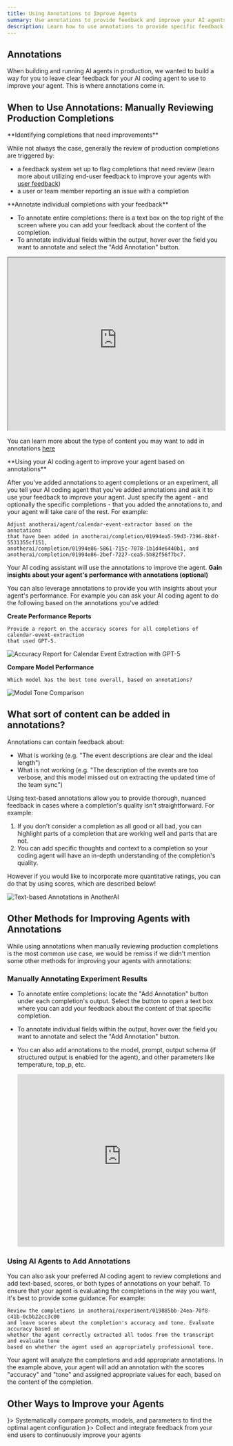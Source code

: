 ```yaml
---
title: Using Annotations to Improve Agents
summary: Use annotations to provide feedback and improve your AI agents
description: Learn how to use annotations to provide specific feedback on completions and experiments, enabling your AI coding agent to improve your agents based on real-world performance
---
```



## Annotations

When building and running AI agents in production, we wanted to build a way for you to leave clear feedback for your AI coding agent to use to improve your agent. This is where annotations come in.

## When to Use Annotations: Manually Reviewing Production Completions

<Steps>
<Step>
**Identifying completions that need improvements**

While not always the case, generally the review of production completions are triggered by:
- a feedback system set up to flag completions that need review (learn more about utilizing end-user feedback to improve your agents with [user feedback](/use-cases/user-feedback))
- a user or team member reporting an issue with a completion

</Step>
<Step>
**Annotate individual completions with your feedback**

- To annotate entire completions: there is a text box on the top right of the screen where you can add your feedback about the content of the completion.
- To annotate individual fields within the output, hover over the field you want to annotate and select the "Add Annotation" button. 

<iframe src="https://customer-turax1sz4f7wbpuv.cloudflarestream.com/72270b5b80230702252f69c9c3f4a20a/iframe" width="100%"
height="400" style={{border: 0}} allowFullScreen></iframe>

You can learn more about the type of content you may want to add in annotations [here](#what-sort-of-content-can-be-added-in-annotations)

</Step>
<Step> 
**Using your AI coding agent to improve your agent based on annotations**

After you've added annotations to agent completions or an experiment, all you tell your AI coding agent that you've added annotations and ask it to use your feedback to improve your agent. Just specify the agent - and optionally the specific completions - that you added the annotations to, and your agent will take care of the rest. For example:

```
Adjust anotherai/agent/calendar-event-extractor based on the annotations 
that have been added in anotherai/completion/01994ea5-59d3-7396-8b8f-5531355cf151, 
anotherai/completion/01994e86-5861-715c-7078-1b1d4e6440b1, and 
anotherai/completion/01994e86-2bef-7227-cea5-5b82f56f7bc7.
```

Your AI coding assistant will use the annotations to improve the agent.
</Step>
<Step>
**Gain insights about your agent's performance with annotations (optional)**

You can also leverage annotations to provide you with insights about your agent's performance. For example you can ask your AI coding agent to do the following based on the annotations you've added:

**Create Performance Reports**

```
Provide a report on the accuracy scores for all completions of calendar-event-extraction 
that used GPT-5. 
```
![Accuracy Report for Calendar Event Extraction with GPT-5](/images/calendar-event-accuracy-report.png)

**Compare Model Performance**

```
Which model has the best tone overall, based on annotations?
```
![Model Tone Comparison](/images/model-tone-comparison.png)

</Step>
</Steps>

## What sort of content can be added in annotations?

Annotations can contain feedback about:
- What is working (e.g. "The event descriptions are clear and the ideal length")
- What is not working (e.g. "The description of the events are too verbose, and this model missed out on extracting the updated time of the team sync")

Using text-based annotations allow you to provide thorough, nuanced feedback in cases where a completion's quality isn't straightforward. For example:
1. If you don't consider a completion as all good or all bad, you can highlight parts of a completion that are working well and parts that are not.
2. You can add specific thoughts and context to a completion so your coding agent will have an in-depth understanding of the completion's quality.

However if you would like to incorporate more quantitative ratings, you can do that by using scores, which are described below!

![Text-based Annotations in AnotherAI](/images/completion-text-annotations.png)


## Other Methods for Improving Agents with Annotations

While using annotations when manually reviewing production completions is the most common use case, we would be remiss if we didn't mention some other methods for improving your agents with annotations:

### Manually Annotating Experiment Results

- To annotate entire completions: locate the "Add Annotation" button under each completion's output. Select the button to open a text box where you can add your feedback about the content of that specific completion. 
- To annotate individual fields within the output, hover over the field you want to annotate and select the "Add Annotation" button.
- You can also add annotations to the model, prompt, output schema (if structured output is enabled for the agent), and other parameters like temperature, top_p, etc.

  <iframe src="https://customer-turax1sz4f7wbpuv.cloudflarestream.com/e123814e5c765505fa03443864bb2397/iframe" width="100%"
  height="400" frameBorder="0" allowFullScreen></iframe>

### Using AI Agents to Add Annotations

You can also ask your preferred AI coding agent to review completions and add text-based, scores, or both types of annotations on your behalf. To ensure that your agent is evaluating the completions in the way you want, it's best to provide some guidance. For example:

```
Review the completions in anotherai/experiment/019885bb-24ea-70f8-c41b-0cbb22cc3c00 
and leave scores about the completion's accuracy and tone. Evaluate accuracy based on 
whether the agent correctly extracted all todos from the transcript and evaluate tone 
based on whether the agent used an appropriately professional tone.
```

Your agent will analyze the completions and add appropriate annotations. In the example above, your agent will add an annotation with the scores "accuracy" and "tone" and assigned appropriate values for each, based on the content of the completion. 

## Other Ways to Improve your Agents

<Cards>
  <Card title="Using Experiments" href="/use-cases/fundamentals/experiments" icon={<FlaskRound />}>
    Systematically compare prompts, models, and parameters to find the optimal agent configuration
  </Card>
  <Card title="End-User Feedback" href="/use-cases/user-feedback" icon={<MessageSquarePlus />}>
    Collect and integrate feedback from your end users to continuously improve your agents
  </Card>
</Cards>
